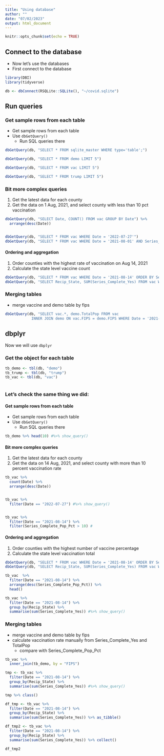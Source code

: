 ```yaml
---
title: "Using database"
author: ""
date: "07/02/2023"
output: html_document
---
```


```r
knitr::opts_chunk$set(echo = TRUE)
```

## Connect to the database

- Now let's use the databases
- First connect to the database

```r
library(DBI)
library(tidyverse)

db <- dbConnect(RSQLite::SQLite(), "~/covid.sqlite")
```

## Run queries

### Get sample rows from each table 

- Get sample rows from each table
- Use `dbGetQuery()`
  - Run SQL queries there

```r
dbGetQuery(db, "SELECT * FROM sqlite_master WHERE type='table';")
```


```r
dbGetQuery(db, "SELECT * FROM demo LIMIT 5")
```


```r
dbGetQuery(db, "SELECT * FROM vac LIMIT 5")
```
```r
dbGetQuery(db, "SELECT * FROM trump LIMIT 5")
```

### Bit more complex queries

1. Get the latest data for each county
2. Get the data on 1 Aug, 2021, and select county with less than 10 pct vaccination

```r
dbGetQuery(db, "SELECT Date, COUNT() FROM vac GROUP BY Date") %>%
  arrange(desc(Date))


dbGetQuery(db, "SELECT * FROM vac WHERE Date = '2022-07-27'") 
dbGetQuery(db, "SELECT * FROM vac WHERE Date = '2021-08-01' AND Series_Complete_Pop_Pct > 10") 

```
#### Ordering and aggregation

1. Order counties with the highest rate of vaccination on Aug 14, 2021
2. Calculate the state level vaccine count


```r
dbGetQuery(db, "SELECT * FROM vac WHERE Date = '2021-08-14' ORDER BY Series_Complete_Pop_Pct DESC") 
dbGetQuery(db, "SELECT Recip_State, SUM(Series_Complete_Yes) FROM vac WHERE Date = '2021-08-14' GROUP BY Recip_State") 

```


### Merging tables

- merge vaccine and demo table by fips

```r
dbGetQuery(db, "SELECT vac.*, demo.TotalPop FROM vac 
            INNER JOIN demo ON vac.FIPS = demo.FIPS WHERE Date = '2021-08-14' ")

```

## dbplyr

Now we will use `dbplyr`

### Get the object for each table

```r
tb_demo <- tbl(db, "demo")
tb_trump <- tbl(db, "trump")
tb_vac <- tbl(db, "vac")
  
```


### Let's check the same thing we did:


#### Get sample rows from each table 

- Get sample rows from each table
- Use `dbGetQuery()`
  - Run SQL queries there

```r
tb_demo %>% head(10) #%>% show_query()
```


#### Bit more complex queries

1. Get the latest data for each county
2. Get the data on 14 Aug, 2021, and select county with more than 10 percent vaccination rate

```r

tb_vac %>% 
  count(Date) %>%
  arrange(desc(Date))


tb_vac %>%
  filter(Date == "2022-07-27") #%>% show_query()


tb_vac %>%
  filter(Date == "2021-08-14") %>% 
  filter(Series_Complete_Pop_Pct > 10) #

```
#### Ordering and aggregation

1. Order counties with the highest number of vaccine percentage
2. Calculate the state level vaccination total


```r
dbGetQuery(db, "SELECT * FROM vac WHERE Date = '2021-08-14' ORDER BY Series_Complete_Pop_Pct DESC") 
dbGetQuery(db, "SELECT Recip_State, SUM(Series_Complete_Yes) FROM vac WHERE Date = '2021-08-14' GROUP BY Recip_State") 

tb_vac  %>%
  filter(Date == "2021-08-14") %>% 
  arrange(desc(Series_Complete_Pop_Pct)) %>%
  head()

tb_vac %>%
  filter(Date == "2021-08-14") %>%
  group_by(Recip_State) %>%
  summarise(sum(Series_Complete_Yes)) #%>% show_query()
```


### Merging tables

- merge vaccine and demo table by fips
- calculate vaccination rate manually from Series_Complete_Yes and TotalPop
  - compare with Series_Complete_Pop_Pct


```r

tb_vac %>%
  inner_join(tb_demo, by = "FIPS")

```


```r
tmp <- tb_vac %>%
  filter(Date == "2021-08-14") %>%
  group_by(Recip_State) %>%
  summarise(sum(Series_Complete_Yes)) #%>% show_query()
```


```r
tmp %>% class()
```

```r
df_tmp <- tb_vac %>%
  filter(Date == "2021-08-14") %>%
  group_by(Recip_State) %>%
  summarise(sum(Series_Complete_Yes)) %>% as_tibble()

df_tmp2 <- tb_vac %>%
  filter(Date == "2021-08-14") %>%
  group_by(Recip_State) %>%
  summarise(sum(Series_Complete_Yes)) %>% collect()

df_tmp2 

```


